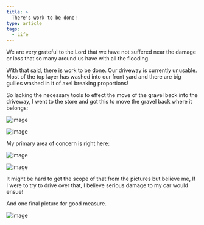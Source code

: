 ```yaml
---
title: >
  There's work to be done!
type: article
tags:
  - Life
---
```


We are very grateful to the Lord that we have not suffered near the damage or loss that so many around us have with all the flooding.

With that said, there is work to be done. Our driveway is currently unusable. Most of the top layer has washed into our front yard and there are big gullies washed in it of axel breaking proportions!

So lacking the necessary tools to effect the move of the gravel back into the driveway, I went to the store and got this to move the gravel back where it belongs:

![image](/images/uploads/2010-05-03-img01.jpg)

![image](/images/uploads/2010-05-03-img02.jpg)

My primary area of concern is right here:

![image](/images/uploads/2010-05-03-img03.jpg)

![image](/images/uploads/2010-05-03-img04.jpg)

It might be hard to get the scope of that from the pictures but believe me, If I were to try to drive over that, I believe serious damage to my car would ensue!

And one final picture for good measure.

![image](/images/uploads/2010-05-03-img05.jpg)
